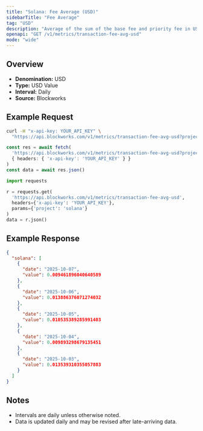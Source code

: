 ```yaml
---
title: "Solana: Fee Average (USD)"
sidebarTitle: "Fee Average"
tag: "USD"
description: "Average of the sum of the base fee and priority fee in USD that day"
openapi: "GET /v1/metrics/transaction-fee-avg-usd"
mode: "wide"
---
```


## Overview

- **Denomination:** USD
- **Type:** USD Value
- **Interval:** Daily
- **Source:** Blockworks

## Example Request

<CodeGroup>

```bash cURL
curl -H "x-api-key: YOUR_API_KEY" \
  "https://api.blockworks.com/v1/metrics/transaction-fee-avg-usd?project=solana"
```

```typescript TypeScript
const res = await fetch(
  'https://api.blockworks.com/v1/metrics/transaction-fee-avg-usd?project=solana',
  { headers: { 'x-api-key': 'YOUR_API_KEY' } }
)
const data = await res.json()
```

```python Python
import requests

r = requests.get(
  'https://api.blockworks.com/v1/metrics/transaction-fee-avg-usd',
  headers={'x-api-key': 'YOUR_API_KEY'},
  params={'project': 'solana'}
)
data = r.json()
```

</CodeGroup>

## Example Response

```json
{
  "solana": [
    {
      "date": "2025-10-07",
      "value": 0.009461896040640589
    },
    {
      "date": "2025-10-06",
      "value": 0.013886376071274032
    },
    {
      "date": "2025-10-05",
      "value": 0.010535389285991403
    },
    {
      "date": "2025-10-04",
      "value": 0.009893298679135451
    },
    {
      "date": "2025-10-03",
      "value": 0.013539310355057883
    }
  ]
}
```

## Notes
- Intervals are daily unless otherwise noted.
- Data is updated daily and may be revised after late-arriving data.